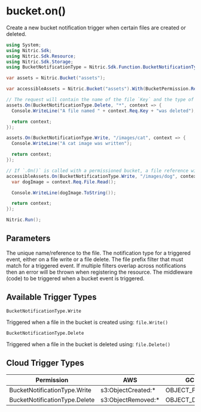 
# bucket.on()

Create a new bucket notification trigger when certain files are created or deleted.

```csharp
using System;
using Nitric.Sdk;
using Nitric.Sdk.Resource;
using Nitric.Sdk.Storage;
using BucketNotificationType = Nitric.Sdk.Function.BucketNotificationType;

var assets = Nitric.Bucket("assets");

var accessibleAssets = Nitric.Bucket("assets").With(BucketPermission.Reading);

// The request will contain the name of the file `Key` and the type of event `NotificationType`
assets.On(BucketNotificationType.Delete, "*", context => {
  Console.WriteLine("A file named " + context.Req.Key + "was deleted");

  return context;
});

assets.On(BucketNotificationType.Write, "/images/cat", context => {
  Console.WriteLine("A cat image was written");

  return context;
});

// If `.On()` is called with a permissioned bucket, a file reference will also be provided with the request
accessibleAssets.On(BucketNotificationType.Write, "/images/dog", context => {
  var dogImage = context.Req.File.Read();

  Console.WriteLine(dogImage.ToString());

  return context;
});

Nitric.Run();
```

## Parameters

<Properties>
  <Property name="name" required type="string">
    The unique name/reference to the file.
  </Property>
  <Property name="notificationType" required type="BucketNotificationType.Write | BucketNotificationType.Delete">
    The notification type for a triggered event, either on a file write or a file delete.
  </Property>
  <Property name="notificationPrefixFilter" required type="string">
    The file prefix filter that must match for a triggered event. If multiple filters overlap across notifications then an error will be thrown when registering the resource.
  </Property>
  <Property name="middleware" required type="BucketNotificationMiddleware | BucketNotificationMiddleware[]">
    The middleware (code) to be triggered when a bucket event is triggered.
  </Property>
</Properties>

## Available Trigger Types

`BucketNotificationType.Write`

Triggered when a file in the bucket is created using: `file.Write()`

`BucketNotificationType.Delete`

Triggered when a file in the bucket is deleted using: `file.Delete()`

## Cloud Trigger Types

| Permission                    | AWS                 | GCP             | Azure                         |
| ----------------------------- | ------------------- | --------------- | ----------------------------- |
| BucketNotificationType.Write  | s3:ObjectCreated:\* | OBJECT_FINALIZE | Microsoft.Storage.BlobCreated |
| BucketNotificationType.Delete | s3:ObjectRemoved:\* | OBJECT_DELETE   | Microsoft.Storage.BlobDeleted |